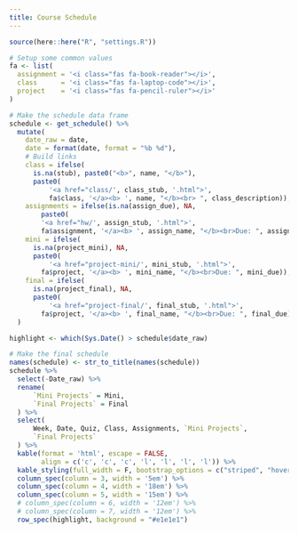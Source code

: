 ```yaml
---
title: Course Schedule
---
```


```r
source(here::here("R", "settings.R"))
```

```r
# Setup some common values
fa <- list(
  assignment = '<i class="fas fa-book-reader"></i>',
  class      = '<i class="fas fa-laptop-code"></i>',
  project    = '<i class="fas fa-pencil-ruler"></i>'
)

# Make the schedule data frame
schedule <- get_schedule() %>% 
  mutate(
    date_raw = date,
    date = format(date, format = "%b %d"),
    # Build links
    class = ifelse(
      is.na(stub), paste0("<b>", name, "</b>"),
      paste0(
          '<a href="class/', class_stub, '.html">',
          fa$class, '</a><b> ', name, "</b><br> ", class_description)),
    assignments = ifelse(is.na(assign_due), NA, 
        paste0(
        '<a href="hw/', assign_stub, '.html">',
        fa$assignment, '</a><b> ', assign_name, "</b><br>Due: ", assign_due)),
    mini = ifelse(
      is.na(project_mini), NA,
      paste0(
          '<a href="project-mini/', mini_stub, '.html">',
        fa$project, '</a><b> ', mini_name, "</b><br>Due: ", mini_due)),
    final = ifelse(
      is.na(project_final), NA,
      paste0(
          '<a href="project-final/', final_stub, '.html">',
        fa$project, '</a><b> ', final_name, "</b><br>Due: ", final_due))
  )

highlight <- which(Sys.Date() > schedule$date_raw)
```

:::{.column-page}

```r
# Make the final schedule
names(schedule) <- str_to_title(names(schedule))
schedule %>%
  select(-Date_raw) %>% 
  rename(
      `Mini Projects` = Mini,
      `Final Projects` = Final
  ) %>%
  select(
      Week, Date, Quiz, Class, Assignments, `Mini Projects`, 
      `Final Projects`
  ) %>%
  kable(format = 'html', escape = FALSE,
        align = c('c', 'c', 'c', 'l', 'l', 'l', 'l')) %>%
  kable_styling(full_width = F, bootstrap_options = c("striped", "hover")) %>%
  column_spec(column = 3, width = '5em') %>%
  column_spec(column = 4, width = '18em') %>%
  column_spec(column = 5, width = '15em') %>%
  # column_spec(column = 6, width = '12em') %>%
  # column_spec(column = 7, width = '12em') %>%
  row_spec(highlight, background = "#e1e1e1")
```

:::
